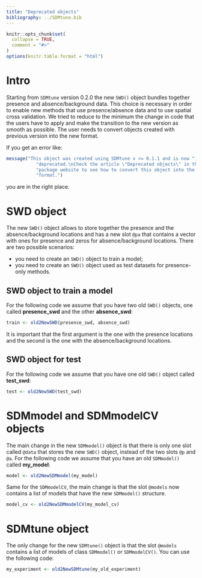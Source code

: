 ```yaml
---
title: "Deprecated objects"
bibliography: ../SDMtune.bib
---
```


```r
knitr::opts_chunk$set(
  collapse = TRUE,
  comment = "#>"
)
options(knitr.table.format = "html")
```

# Intro

Starting from `SDMtune` version 0.2.0 the new `SWD()` object bundles together presence and absence/background data. This choice is necessary in order to enable new methods that use presence/absence data and to use spatial cross validation. We tried to reduce to the minimum the change in code that the users have to apply and make the transition to the new version as smooth as possible. The user needs to convert objects created with previous version into the new format.

If you get an error like:
```r
message("This object was created using SDMtune v <= 0.1.1 and is now ",
           "deprecated.\nCheck the article \"Deprecated objects\" in the ",
           "package website to see how to convert this object into the new ",
           "format.")
```
you are in the right place.

# SWD object

The new `SWD()` object allows to store together the presence and the absence/background locations and has a new slot `@pa` that contains a vector with ones for presence and zeros for absence/background locations. There are two possible scenarios:

* you need to create an `SWD()` object to train a model;
* you need to create an `SWD()` object used as test datasets for presence-only methods.

## SWD object to train a model

For the following code we assume that you have two old `SWD()` objects, one called **presence_swd** and the other **absence_swd**:
```r
train <- old2NewSWD(presence_swd, absence_swd)
```

It is important that the first argument is the one with the presence locations and the second is the one with the absence/background locations.

## SWD object for test

For the following code we assume that you have one old `SWD()` object called **test_swd**:
```r
test <- old2NewSWD(test_swd)
```

# SDMmodel and SDMmodelCV objects

The main change in the new `SDMmodel()` object is that there is only one slot called `@data` that stores the new `SWD()` object, instead of the two slots `@p` and `@a`. For the following code we assume that you have an old `SDMmodel()` called **my_model**:
```r
model <- old2NewSDMmodel(my_model)
```

Same for the `SDMmodelCV`, the main change is that the slot `@models` now contains a list of models that have the new `SDMmodel()` structure.
```r
model_cv <- old2NewSDMmodelCV(my_model_cv)
```

# SDMtune object

The only change for the new `SDMtune()` object is that the slot `@models` contains a list of models of class `SDMmodel()` or `SDMmodelCV()`. You can use the following code:
```r
my_experiment <- old2NewSDMtune(my_old_experiment)
```



